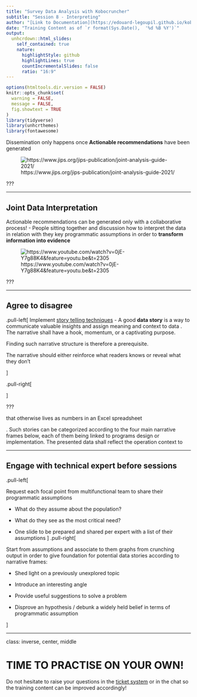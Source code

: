 ```yaml
---
title: "Survey Data Analysis with Kobocruncher"
subtitle: "Session 8 - Interpreting"
author: "[Link to Documentation](https://edouard-legoupil.github.io/kobocruncher/) -- [Link to Previous Session](07-Weighting.html)  "
date: "Training Content as of `r format(Sys.Date(),  '%d %B %Y')`"
output:
  unhcrdown::html_slides:
    self_contained: true
    nature:
      highlightStyle: github
      highlightLines: true
      countIncrementalSlides: false
      ratio: "16:9"
---
```


```r
options(htmltools.dir.version = FALSE)
knitr::opts_chunk$set(
  warning = FALSE,
  message = FALSE,
  fig.showtext = TRUE
)
library(tidyverse)
library(unhcrthemes)
library(fontawesome)
```



Dissemination only happens once __Actionable recommendations__ have been generated

![https://www.jips.org/jips-publication/joint-analysis-guide-2021/](../../inst/jips.png)

???


---

## Joint Data Interpretation

Actionable recommendations can be generated only with a collaborative process! - People sitting together and discussion how to interpret the data in relation with they key programmatic assumptions in order to __transform information into evidence__



![https://www.youtube.com/watch?v=0jE-Y7g88K4&feature=youtu.be&t=2305](../../inst/joint.png)

???



---

## Agree to disagree


.pull-left[
Implement [story telling techniques](https://www.unhcr.org/innovation/wp-content/uploads/2019/04/Innovation18-19-WebApril2019.pdf#pag=23) - A good __data story__ is a way to communicate valuable insights and assign meaning and context to data . The narrative shall have a hook, momentum, or a captivating purpose. 

Finding such narrative structure is therefore a prerequisite. 

The narrative should either reinforce what readers knows or reveal what they don’t
 
]

.pull-right[



]

???

that otherwise lives as numbers in an Excel spreadsheet

. Such stories can be categorized according to the four main narrative frames below, each of them being linked to programs design or implementation. The presented data shall reflect the operation context to 



---

## Engage with technical expert before sessions


.pull-left[

Request each focal point from multifunctional team to share their programmatic assumptions

 * What do they assume about the population?

 * What do they see as the most critical need?

 * One slide to be prepared and shared per expert with a list of their assumptions
]
.pull-right[

Start from assumptions and associate to them graphs from crunching output in order to give foundation for potential data stories according to narrative frames:

 * Shed light on a previously unexplored topic

 * Introduce an interesting angle

 * Provide useful suggestions to solve a problem

 * Disprove an hypothesis / debunk a widely held belief in terms of programmatic assumption

]





---
class: inverse, center, middle

# TIME TO PRACTISE ON YOUR OWN! 


Do not hesitate to raise your questions in the [ticket system](https://github.com/Edouard-Legoupil/kobocruncher/issues/new) or in the chat so the training content can be improved accordingly! 
 
 
